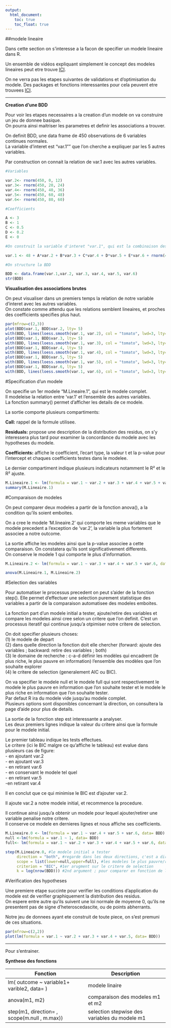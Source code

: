 ```yaml
---
output:
  html_document:
    toc: true
    toc_float: true
---
```


##modele lineaire

Dans cette section on s'interesse a la facon de specifier un modele lineaire dans R.   

Un ensemble de vidéos expliquant simplement le concept des modeles lineaires peut etre trouve [ICI](https://www.youtube.com/watch?v=PaFPbb66DxQ&list=PLblh5JKOoLUIzaEkCLIUxQFjPIlapw8nU). 

On ne verra pas les etapes suivantes de validations et d'optimisation du modele.
Des packages et fonctions interessantes pour cela peuvent etre trouvees [ICI](https://www.statmethods.net/stats/regression.html). 

************

**Creation d'une BDD**

Pour voir les etapes necessaires a la creation d'un modele on va construire un jeu de donnee basique.    
On pourra ainsi maitriser les parametres et definir les associations a trouver.

On definit BDD, une data frame de 450 observations de 6 variables continues normales.   
La variable d'interet est "var.1"" que l'on cherche a expliquer par les 5 autres variables.

Par construction on connait la relation de var.1 avec les autres variables.

```r

#Variables

var.2<- rnorm(450, 0, 12)
var.3<- rnorm(450, 20, 24)
var.4<- rnorm(450, 40, 36)
var.5<- rnorm(450, 60, 48)
var.6<- rnorm(450, 80, 60)

#Coefficients

A <- 3
B <- 1
C <- 0.5
D <- 0.2
E <- 0

#On construit la variable d'interet "var.1", qui est la combinaison des variables precedemment crees, selon des coefficients determines, et un bruit blanc

var.1 <- 48 + A*var.2 + B*var.3 + C*var.4 + D*var.5 + E*var.6 + rnorm(450, 0 , 17)  

#On structure la BDD

BDD <- data.frame(var.1,var.2, var.3, var.4, var.5, var.6)
str(BDD)
```

**Visualisation des associations brutes**

On peut visualiser dans un premiers temps la relation de notre variable d'interet avec les autres variables.    
On constate comme attendu que les relations semblent lineaires, et proches des coefficients specifies plus haut.

```r
par(mfrow=c(2,3))
plot(BDD$var.1, BDD$var.2, lty= 5)
with(BDD, lines(loess.smooth(var.1, var.2), col = "tomato", lwd=3, lty= "dotted"))
plot(BDD$var.1, BDD$var.3, lty= 5)
with(BDD, lines(loess.smooth(var.1, var.3), col = "tomato", lwd=3, lty= "dotted"))
plot(BDD$var.1, BDD$var.4, lty= 5)
with(BDD, lines(loess.smooth(var.1, var.4), col = "tomato", lwd=3, lty= "dotted"))
plot(BDD$var.1, BDD$var.5, lty= 5)
with(BDD, lines(loess.smooth(var.1, var.5), col = "tomato", lwd=3, lty= "dotted"))
plot(BDD$var.1, BDD$var.6, lty= 5)
with(BDD, lines(loess.smooth(var.1, var.6), col = "tomato", lwd=3, lty= "dotted"))
```

#Specification d'un modele

On specifie un 1er modele "M.Lineaire.1", qui est le modele complet.    
Il modeleise la relation entre 'var.1' et l'ensemble des autres variables.   
La fonction summary() permet d'afficher les details de ce modele.

La sortie comporte plusieurs compartiments:

**Call:** rappel de la formule utilisee.

**Residuals:** propose une description de la distribution des residus, on s'y interessera plus tard pour examiner la concordance du modele avec les hypotheses du modele.

**Coefficients:** affiche le coefficient, l'ecart type, la valeur t et la p-value pour l'intercept et chaques coefficients testes dans le modelee.

Le dernier compartiment indique plusieurs indicateurs notamment le R² et le R² ajuste.

```r
M.Lineaire.1 <- lm(formula = var.1 ~ var.2 + var.3 + var.4 + var.5 + var.6, data= BDD)
summary(M.Lineaire.1)
```

#Comparaison de modeles

On peut comparer deux modeles a partir de la fonction anova(), a la condition qu'ils soient emboites.    

On a cree le modele 'M.lineaire.2' qui comporte les meme variables que le modele precedent a l'exception de 'var.2', la variable la plus fortement associee a notre outcome.   

La sortie affiche les modeles ainsi que la p-value associee a cette comparaison.
On constatera qu'ils sont significativement differents.     
On conserve le modele 1 qui comporte le plus d'information.

```r
M.Lineaire.2 <- lm(formula = var.1 ~ var.3 + var.4 + var.5 + var.6, data= BDD)

anova(M.Lineaire.1, M.Lineaire.2)
```

#Selection des variables

Pour automatiser le processus precedent on peut s'aider de la fonction step().
Elle permet d'effectuer une selection purement statistique des variables a partir de la comparaison automatisee des modeles emboites.

La fonction part d'un modele initial a tester, ajoute/retire des variables et compare les modeles ainsi cree selon un critere que l'on definit.
C'est un processus iteratif qui continue jusqu'a otpimiser notre critere de selection.

On doit specifier plusieurs choses:   
(1) le modele de depart    
(2) dans quelle direction la fonction doit elle chercher (forward: ajoute des variables ; backward: retire des variables ; both)    
(3) le domaine de recherche : c-a-d définir les modèles qui encadrent (le plus riche, le plus pauvre en information) l'ensemble des modèles que l'on souhaite explorer   
(4) le critere de selection (generalement AIC ou BIC).

On va specifier le modele null et le modele full qui sont respectivement le modele le plus pauvre en information que l'on souhaite tester et le modele le plus riche en information que l'on souhaite tester.   
Par defaut R ira du modele vide jusqu'au modele complet.    
Plusieurs options sont disponibles concernant la direction, on consultera la page d'aide pour plus de details. 

La sortie de la fonction step est interessante a analyser.    
Les deux premiers lignes indique la valeur du critere ainsi que la formule pour le modele initial.   

Le premier tableau indique les tests effectues.   
Le critere (ici le BIC malgre ce qu'affiche le tableau) est evalue dans plusieurs cas de figure:        
- en ajoutant var.2   
- en ajoutant var.3   
- en retirant var.6   
- en conservant le modele tel quel   
- en retirant var.5   
-en retirant var.4    

Il en conclut que ce qui minimise le BIC est d'ajouter var.2.   

Il ajoute var.2 a notre modele initial, et recommence la procedure.    

Il continue ainsi jusqu'a obtenir un modele pour lequel ajouter/retirer une variable penalise notre critere.    
Il conserve ce modele en dernieres lignes et nous affiche ses coefficients.

```r
M.Lineaire.0 <- lm(formula = var.1 ~ var.4 + var.5 + var.6, data= BDD)
null <-lm(formula = var.1 ~ 1, data= BDD)
full<- lm(formula = var.1 ~ var.2 + var.3 + var.4 + var.5 + var.6, data= BDD)

step(M.Lineaire.0, #le modele initial a tester
     direction = "both", #regarde dans les deux directions, c'est a dire vers les modeles plus complets mais aussi plus parcimonieux
     scope = list(lower=null,upper=full), #les modeles le plus pauvre/riche autorise
     criterion = "BIC", #1er arugment sur le critere de selection
     k = log(nrow(BDD))) #2nd argument ; pour comparer en fonction de l'AIC on retirera ces deux derniers arguments
```

#Verification des hypotheses

Une premiere etape succinte pour verifier les conditions d'application du modele est de verifier graphiquement la distribution des residus.    
On espere entre autre qu'ils suivent une loi normale de moyenne 0, qu'ils ne presentent pas de signe d'heteroscedascite, ou de points abherrants.

Notre jeu de donnees ayant ete construit de toute piece, on s'est premuni de ces situations.
```r
par(mfrow=c(2,2))
plot(lm(formula = var.1 ~ var.2 + var.3 + var.4 + var.5, data= BDD))
```

*****************************************
Pour s'entrainer.

**Synthese des fonctions**

| Fonction                                     | Description                                  |
|----------------------------------------------|----------------------------------------------|
| lm( outcome ~  variable1+ varible2, data= )  | modele linaire                                |
| anova(m1, m2)                                | comparaison des modeles m1 et m2              |
| step(m1, direction= , scope(m.null , m.max)) | selection stepwise des variables du modele m1 |